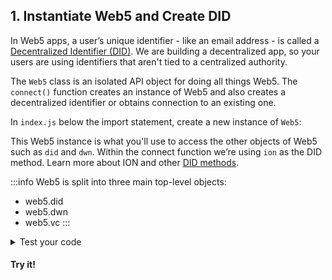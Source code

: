 
<section class="docs-section">

## 1.  Instantiate Web5 and Create DID 

In Web5 apps, a user’s unique identifier - like an email address - is called a [Decentralized Identifier (DID)](/docs/web5/learn/decentralized-identifiers).
We are building a decentralized app, so your users are using identifiers that aren't tied to a centralized authority.

The `Web5` class is an isolated API object for doing all things Web5. The `connect()` function creates an instance of Web5 and also creates a decentralized identifier or obtains connection to an existing one.

In `index.js` below the import statement, create a new instance of `Web5`:
<CodeSnippet functionName="didCreate" />

This Web5 instance is what you'll use to access the other objects of Web5 such as `did` and `dwn`. Within the connect function we’re using `ion` as the DID method. Learn more about ION and other [DID methods](/docs/web5/learn/decentralized-identifiers#methods).

:::info
Web5 is split into three main top-level objects:
- web5.did
- web5.dwn
- web5.vc
:::

<details>
  <summary>Test your code</summary>

  Wanna see the DID you just created? 
  
  In <code>index.js</code>, add the following line and save your file:
  ```js
  console.log(aliceDid);
  ```

  Then from the terminal, run:
  ```bash
  node index.js
  ```

  You'll see the newly created DID.
  
</details>

#### Try it!

</section>
